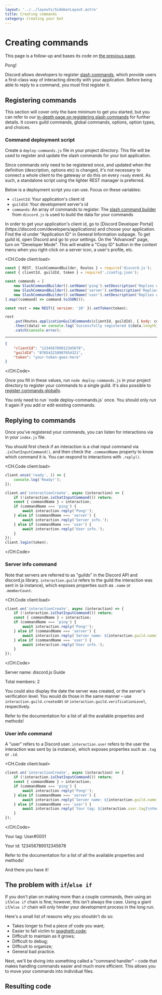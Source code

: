 ```yaml
---
layout: '../../layouts/SidebarLayout.astro'
title: Creating commands
category: Creating your bot
---
```




# Creating commands

<Tip>This page is a follow-up and bases its code on [the previous page](/creating-your-bot/).</Tip>

<DiscordMessages rounded>
	<DiscordMessage
		interaction={{
			author: {
				avatar: 'https://cdn.discordapp.com/avatars/81440962496172032/81c0df2befe565b05018da6b026babb0.webp?size=160',
				username: 'Crawl',
			},
			command: 'ping',
		}}
		author={{
			avatar: 'https://cdn.discordapp.com/avatars/81440962496172032/81c0df2befe565b05018da6b026babb0.webp?size=160',
			username: 'Crawl',
			time: 'Today at 21:00',
		}}
	>
		Pong!
	</DiscordMessage>
</DiscordMessages>

Discord allows developers to register [slash commands](https://discord.com/developers/docs/interactions/application-commands), which provide users a first-class way of interacting directly with your application. Before being able to reply to a command, you must first register it.

## Registering commands

This section will cover only the bare minimum to get you started, but you can refer to our [in-depth page on registering slash commands](/interactions/slash-commands.md#registering-slash-commands) for further details. It covers guild commands, global commands, options, option types, and choices.

### Command deployment script

Create a `deploy-commands.js` file in your project directory. This file will be used to register and update the slash commands for your bot application.

Since commands only need to be registered once, and updated when the definition (description, options etc) is changed, it's not necessary to connect a whole client to the gateway or do this on every `ready` event. As such, a standalone script using the lighter REST manager is preferred.

Below is a deployment script you can use. Focus on these variables:

- `clientId`: Your application's client id
- `guildId`: Your development server's id
- `commands`: An array of commands to register. The [slash command builder](/popular-topics/builders.md#slash-command-builders) from `discord.js` is used to build the data for your commands

<Tip>
	In order to get your application's client id, go to [Discord Developer
	Portal](https://discord.com/developers/applications) and choose your application. Find the id under "Application ID"
	in General Information subpage. To get guild id, open Discord and go to your settings. On the "Advanced" page, turn on
	"Developer Mode". This will enable a "Copy ID" button in the context menu when you right-click on a server icon, a
	user's profile, etc.
</Tip>

<CH.Code client:load>

```js deploy-commands.js mark=4,6:10
const { REST, SlashCommandBuilder, Routes } = require('discord.js');
const { clientId, guildId, token } = require('./config.json');

const commands = [
	new SlashCommandBuilder().setName('ping').setDescription('Replies with pong!'),
	new SlashCommandBuilder().setName('server').setDescription('Replies with server info!'),
	new SlashCommandBuilder().setName('user').setDescription('Replies with user info!'),
].map((command) => command.toJSON());

const rest = new REST({ version: '10' }).setToken(token);

rest
	.put(Routes.applicationGuildCommands(clientId, guildId), { body: commands })
	.then((data) => console.log(`Successfully registered ${data.length} application commands.`))
	.catch(console.error);
```

---

```json config.json mark=2:3
{
	"clientId": "123456789012345678",
	"guildId": "876543210987654321",
	"token": "your-token-goes-here"
}
```

</CH.Code>

Once you fill in these values, run `node deploy-commands.js` in your project directory to register your commands to a single guild. It's also possible to [register commands globally](/interactions/slash-commands.md#global-commands).

<Tip>
	You only need to run `node deploy-commands.js` once. You should only run it again if you add or edit existing
	commands.
</Tip>

## Replying to commands

Once you've registered your commands, you can listen for interactions via <DocsLink path="class/Client?scrollTo=e-interactionCreate" /> in your `index.js` file.

You should first check if an interaction is a chat input command via <DocsLink path="class/Interaction?scrollTo=isChatInputCommand" type="method">`.isChatInputCommand()`</DocsLink>, and then check the <DocsLink path="class/CommandInteraction?scrollTo=commandName">`.commandName`</DocsLink> property to know which command it is. You can respond to interactions with <DocsLink path="class/CommandInteraction?scrollTo=reply">`.reply()`</DocsLink>.

<CH.Code client:load>

```js mark=5:16
client.once('ready', () => {
	console.log('Ready!');
});

client.on('interactionCreate', async (interaction) => {
	if (!interaction.isChatInputCommand()) return;
	const { commandName } = interaction;
	if (commandName === 'ping') {
		await interaction.reply('Pong!');
	} else if (commandName === 'server') {
		await interaction.reply('Server info.');
	} else if (commandName === 'user') {
		await interaction.reply('User info.');
	}
});
client.login(token);
```

</CH.Code>

### Server info command

Note that servers are referred to as "guilds" in the Discord API and discord.js library. `interaction.guild` refers to the guild the interaction was sent in (a <DocsLink path="class/Guild" /> instance), which exposes properties such as `.name` or `.memberCount`.

<CH.Code client:load>

```js focus=7
client.on('interactionCreate', async (interaction) => {
	if (!interaction.isChatInputCommand()) return;
	const { commandName } = interaction;
	if (commandName === 'ping') {
		await interaction.reply('Pong!');
	} else if (commandName === 'server') {
		await interaction.reply(`Server name: ${interaction.guild.name}\nTotal members: ${interaction.guild.memberCount}`);
	} else if (commandName === 'user') {
		await interaction.reply('User info.');
	}
});
```

</CH.Code>

<DiscordMessages rounded>
	<DiscordMessage
		interaction={{
			author: {
				avatar: 'https://cdn.discordapp.com/avatars/81440962496172032/81c0df2befe565b05018da6b026babb0.webp?size=160',
				username: 'Crawl',
			},
			command: 'server',
		}}
		author={{
			avatar: 'https://cdn.discordapp.com/avatars/81440962496172032/81c0df2befe565b05018da6b026babb0.webp?size=160',
			username: 'Crawl',
			time: 'Today at 21:00',
		}}
	>
		<p>Server name: discord.js Guide</p>
		<p>Total members: 2</p>
	</DiscordMessage>
</DiscordMessages>

You could also display the date the server was created, or the server's verification level. You would do those in the same manner – use `interaction.guild.createdAt` or `interaction.guild.verificationLevel`, respectively.

<Tip>
	Refer to the <DocsLink path="class/Guild" /> documentation for a list of all the available properties and methods!
</Tip>

### User info command

A "user" refers to a Discord user. `interaction.user` refers to the user the interaction was sent by (a <DocsLink path="class/User" /> instance), which exposes properties such as `.tag` or `.id`.

<CH.Code client:load>

```js focus=9
client.on('interactionCreate', async (interaction) => {
	if (!interaction.isChatInputCommand()) return;
	const { commandName } = interaction;
	if (commandName === 'ping') {
		await interaction.reply('Pong!');
	} else if (commandName === 'server') {
		await interaction.reply(`Server name: ${interaction.guild.name}\nTotal members: ${interaction.guild.memberCount}`);
	} else if (commandName === 'user') {
		await interaction.reply(`Your tag: ${interaction.user.tag}\nYour id: ${interaction.user.id}`);
	}
});
```

</CH.Code>

<DiscordMessages rounded>
	<DiscordMessage
		interaction={{
			author: {
				avatar: 'https://cdn.discordapp.com/avatars/81440962496172032/81c0df2befe565b05018da6b026babb0.webp?size=160',
				username: 'Crawl',
			},
			command: 'user',
		}}
		author={{
			avatar: 'https://cdn.discordapp.com/avatars/81440962496172032/81c0df2befe565b05018da6b026babb0.webp?size=160',
			username: 'Crawl',
			time: 'Today at 21:00',
		}}
	>
		<p>Your tag: User#0001</p>
		<p>Your id: 123456789012345678</p>
	</DiscordMessage>
</DiscordMessages>

<Tip>
	Refer to the <DocsLink path="class/User" /> documentation for a list of all the available properties and methods!
</Tip>

And there you have it!

## The problem with `if`/`else if`

If you don't plan on making more than a couple commands, then using an `if`/`else if` chain is fine; however, this isn't always the case. Using a giant `if`/`else if` chain will only hinder your development process in the long run.

Here's a small list of reasons why you shouldn't do so:

- Takes longer to find a piece of code you want;
- Easier to fall victim to [spaghetti code](https://en.wikipedia.org/wiki/Spaghetti_code);
- Difficult to maintain as it grows;
- Difficult to debug;
- Difficult to organize;
- General bad practice.

Next, we'll be diving into something called a "command handler" – code that makes handling commands easier and much more efficient. This allows you to move your commands into individual files.

## Resulting code

<ResultingCode />
